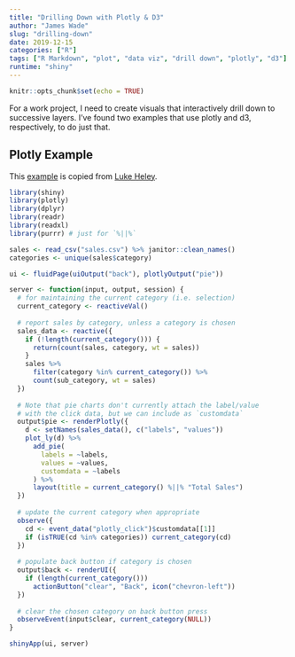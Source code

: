 ```yaml
---
title: "Drilling Down with Plotly & D3"
author: "James Wade"
slug: "drilling-down"
date: 2019-12-15
categories: ["R"]
tags: ["R Markdown", "plot", "data viz", "drill down", "plotly", "d3"]
runtime: "shiny"
---
```


```r
knitr::opts_chunk$set(echo = TRUE)
```

For a work project, I need to create visuals that interactively drill down to successive layers. I've found two examples that use plotly and d3, respectively, to do just that.

## Plotly Example

This [example](https://lukeheley.shinyapps.io/plotlyDrilldown/) is copied from [Luke Heley](https://lajh87.gitlab.io/).

```r

library(shiny)
library(plotly)
library(dplyr)
library(readr)
library(readxl)
library(purrr) # just for `%||%`

sales <- read_csv("sales.csv") %>% janitor::clean_names()
categories <- unique(sales$category)

ui <- fluidPage(uiOutput("back"), plotlyOutput("pie"))

server <- function(input, output, session) {
  # for maintaining the current category (i.e. selection)
  current_category <- reactiveVal()
  
  # report sales by category, unless a category is chosen
  sales_data <- reactive({
    if (!length(current_category())) {
      return(count(sales, category, wt = sales))
    }
    sales %>%
      filter(category %in% current_category()) %>%
      count(sub_category, wt = sales)
  })
  
  # Note that pie charts don't currently attach the label/value 
  # with the click data, but we can include as `customdata`
  output$pie <- renderPlotly({
    d <- setNames(sales_data(), c("labels", "values"))
    plot_ly(d) %>%
      add_pie(
        labels = ~labels, 
        values = ~values, 
        customdata = ~labels
      ) %>%
      layout(title = current_category() %||% "Total Sales")
  })
  
  # update the current category when appropriate
  observe({
    cd <- event_data("plotly_click")$customdata[[1]]
    if (isTRUE(cd %in% categories)) current_category(cd)
  })
  
  # populate back button if category is chosen
  output$back <- renderUI({
    if (length(current_category())) 
      actionButton("clear", "Back", icon("chevron-left"))
  })
  
  # clear the chosen category on back button press
  observeEvent(input$clear, current_category(NULL))
}

shinyApp(ui, server)
```


```r
```
